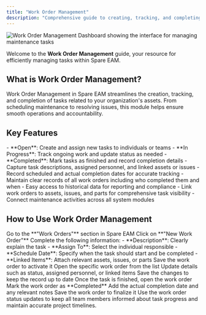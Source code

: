 ```yaml
---
title: "Work Order Management"
description: "Comprehensive guide to creating, tracking, and completing work orders in Spare EAM for efficient maintenance task management"
---
```


![Work Order Management Dashboard showing the interface for managing maintenance tasks](/images/spare-eam/work-order-management-dashboard.png)

Welcome to the **Work Order Management** guide, your resource for efficiently managing tasks within Spare EAM.

## What is Work Order Management?

<Info>
Work Order Management in Spare EAM streamlines the creation, tracking, and completion of tasks related to your organization's assets. From scheduling maintenance to resolving issues, this module helps ensure smooth operations and accountability.
</Info>

## Key Features

<CardGroup cols={2}>
  <Card title="Work Order Lifecycle" icon="cycle">
    - **Open**: Create and assign new tasks to individuals or teams
    - **In Progress**: Track ongoing work and update status as needed
    - **Completed**: Mark tasks as finished and record completion details
  </Card>
  <Card title="Detailed Work Records" icon="file-text">
    - Capture task descriptions, assigned personnel, and linked assets or issues
    - Record scheduled and actual completion dates for accurate tracking
  </Card>
  <Card title="Audit and History" icon="history">
    - Maintain clear records of all work orders including who completed them and when
    - Easy access to historical data for reporting and compliance
  </Card>
  <Card title="Seamless Integration" icon="link">
    - Link work orders to assets, issues, and parts for comprehensive task visibility
    - Connect maintenance activities across all system modules
  </Card>
</CardGroup>

## How to Use Work Order Management

<Tabs>
  <Tab title="Creating a Work Order">
    <Steps>
      <Step title="Navigate to Work Orders">
        Go to the **"Work Orders"** section in Spare EAM
      </Step>
      <Step title="Start New Work Order">
        Click on **"New Work Order"**
      </Step>
      <Step title="Fill Required Details">
        Complete the following information:
        - **Description**: Clearly explain the task
        - **Assign To**: Select the individual responsible
        - **Schedule Date**: Specify when the task should start and be completed
        - **Linked Items**: Attach relevant assets, issues, or parts
      </Step>
      <Step title="Save and Activate">
        Save the work order to activate it
      </Step>
    </Steps>
  </Tab>
  
  <Tab title="Updating a Work Order">
    <Steps>
      <Step title="Open Work Order">
        Open the specific work order from the list
      </Step>
      <Step title="Modify Details">
        Update details such as status, assigned personnel, or linked items
      </Step>
      <Step title="Save Changes">
        Save the changes to keep the record up to date
      </Step>
    </Steps>
  </Tab>
  
  <Tab title="Completing a Work Order">
    <Steps>
      <Step title="Open Work Order">
        Once the task is finished, open the work order
      </Step>
      <Step title="Mark as Completed">
        Mark the work order as **Completed**
      </Step>
      <Step title="Add Completion Details">
        Add the actual completion date and any relevant notes
      </Step>
      <Step title="Finalize">
        Save the work order to finalize it
      </Step>
    </Steps>
  </Tab>
</Tabs>

<Tip>
Use the work order status updates to keep all team members informed about task progress and maintain accurate project timelines.
</Tip>

